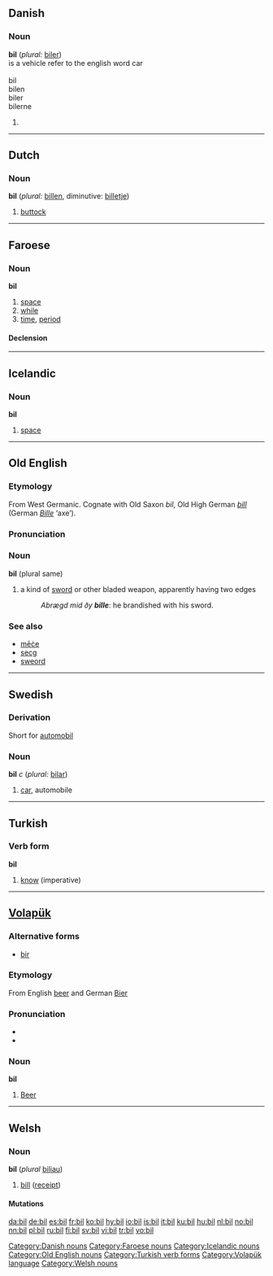 {{rfc|Derivation unknown/invalid header}}
==Danish==

===Noun===
'''bil''' (''plural:'' [[biler]])<br>
is a vehicle refer to the english word car
<br><br>
bil<br>
bilen<br>
biler<br>
bilerne<br>

# {{defn|Danish}}

[[Category:Danish nouns]]

----

==Dutch==

===Noun===
'''bil''' (''plural:'' [[billen]], diminutive: [[billetje]])

# [[buttock]]

----

==Faroese==

===Noun===
'''bil''' {{n}}

# [[space]]
# [[while]]
# [[time]], [[period]]

====Declension====
{{fo-decl-noun-n3|bil}}

[[Category:Faroese nouns]]

----

==Icelandic==

===Noun===
'''bil''' {{n}}

# [[space]]

[[Category:Icelandic nouns]]

----

==Old English==

===Etymology===
From West Germanic.  Cognate with Old Saxon ''bil'', Old High German ''[[bill]]'' (German ''[[Bille]]'' ‘axe’).

===Pronunciation===
{{IPA|/bɪl/}}

===Noun===
'''bil''' {{n}} (plural same)

# {{poetic}} a kind of [[sword]] or other bladed weapon, apparently having two edges
#: ''Abrægd mid ðy '''bille''''': he brandished with his sword.

===See also===
*[[mece|mēċe]] {{m}}
*[[secg]] {{m}}
*[[sweord]] {{n}}

[[Category:Old English nouns]]

----

==Swedish==

===Derivation===
Short for [[automobil]]

===Noun===
{{sv-noun|gender=Common|bil|bilen|bilar|bilarna|bils|bilens|bilars|bilarnas}}
'''bil''' ''c'' (''plural:'' [[bilar]])

# [[car]], automobile

----

==Turkish==

===Verb form===
'''bil'''

# [[know]] (imperative)

[[Category:Turkish verb forms]]

----

==[[Volapük]]==

===Alternative forms===
*[[bir#Volapük|bir]]

===Etymology===
From English [[beer]] and German [[Bier]]

===Pronunciation===
*{{IPA|/bil/}}
*{{SAMPA|/bil/}}

===Noun===
'''bil'''

# [[beer|Beer]]

[[Category:Volapük language]]

----

==Welsh==

===Noun===
'''bil''' {{m}} (''plural'' [[biliau]])

# [[bill]] ([[receipt]])

====Mutations====
{{welsh mutation b-|il}}

[[Category:Welsh nouns]]

[[da:bil]]
[[de:bil]]
[[es:bil]]
[[fr:bil]]
[[ko:bil]]
[[hy:bil]]
[[io:bil]]
[[is:bil]]
[[it:bil]]
[[ku:bil]]
[[hu:bil]]
[[nl:bil]]
[[no:bil]]
[[nn:bil]]
[[pl:bil]]
[[ru:bil]]
[[fi:bil]]
[[sv:bil]]
[[vi:bil]]
[[tr:bil]]
[[vo:bil]]